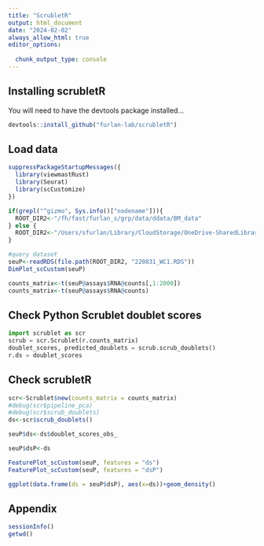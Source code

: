 ```yaml
---
title: "ScrubletR"
output: html_document
date: "2024-02-02"
always_allow_html: true
editor_options: 
  
  chunk_output_type: console
---
```


## Installing scrubletR

You will need to have the devtools package installed...

```r
devtools::install_github("furlan-lab/scrubletR")
```


## Load data

```r

suppressPackageStartupMessages({
  library(viewmastRust)
  library(Seurat)
  library(scCustomize)
})

if(grepl("^gizmo", Sys.info()["nodename"])){
  ROOT_DIR2<-"/fh/fast/furlan_s/grp/data/ddata/BM_data"
} else {
  ROOT_DIR2<-"/Users/sfurlan/Library/CloudStorage/OneDrive-SharedLibraries-FredHutchinsonCancerCenter/Furlan_Lab - General/experiments/patient_marrows/aggr/cds/indy"
}

#query dataset
seuP<-readRDS(file.path(ROOT_DIR2, "220831_WC1.RDS"))
DimPlot_scCustom(seuP)

counts_matrix<-t(seuP@assays$RNA@counts[,1:2000])
counts_matrix<-t(seuP@assays$RNA@counts)
```

## Check Python Scrublet doublet scores

```python
import scrublet as scr
scrub = scr.Scrublet(r.counts_matrix)
doublet_scores, predicted_doublets = scrub.scrub_doublets()
r.ds = doublet_scores
```

## Check scrubletR

```r
scr<-Scrublet$new(counts_matrix = counts_matrix)
#debug(scr$pipeline_pca)
#debug(scr$scrub_doublets)
ds<-scr$scrub_doublets()

seuP$ds<-ds$doublet_scores_obs_

seuP$dsP<-ds

FeaturePlot_scCustom(seuP, features = "ds")
FeaturePlot_scCustom(seuP, features = "dsP")

ggplot(data.frame(ds = seuP$dsP), aes(x=ds))+geom_density()

```


## Appendix
```r
sessionInfo()
getwd()
```
